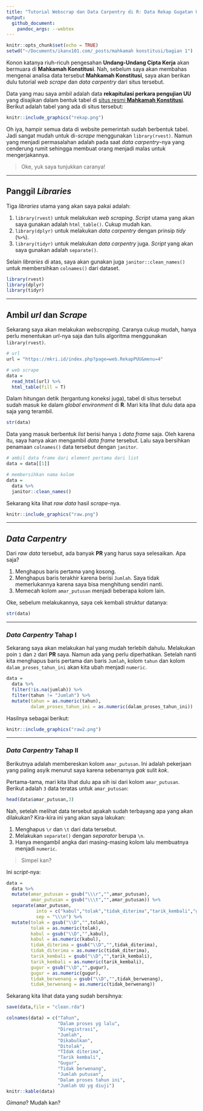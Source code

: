 ```yaml
---
title: "Tutorial Webscrap dan Data Carpentry di R: Data Rekap Gugatan Undang-Undang di Mahkamah Konstitusi"
output: 
  github_document:
    pandoc_args: --webtex
---
```


```r
knitr::opts_chunk$set(echo = TRUE)
setwd("~/Documents/ikanx101.com/_posts/mahkamah konstitusi/bagian 1")
```

Konon katanya riuh-ricuh pengesahan __Undang-Undang Cipta Kerja__ akan bermuara di __Mahkamah Konstitusi__. Nah, sebelum saya akan membahas mengenai analisa data tersebut __Mahkamah Konstitusi__, saya akan berikan dulu tutorial _web scrape_ dan _data carpentry_ dari situs tersebut.

Data yang mau saya ambil adalah data __rekapitulasi perkara pengujian UU__ yang disajikan dalam bentuk tabel di [situs resmi __Mahkamah Konstitusi__](https://mkri.id/index.php?page=web.RekapPUU&menu=4). Berikut adalah tabel yang ada di situs tersebut:

```r
knitr::include_graphics("rekap.png")
```

Oh iya, hampir semua data di website pemerintah sudah berbentuk tabel. Jadi sangat mudah untuk di-_scrape_ menggunakan `library(rvest)`. Namun yang menjadi permasalahan adalah pada saat _data carpentry_-nya yang cenderung rumit sehingga membuat orang menjadi malas untuk mengerjakannya.

> Oke, yuk saya tunjukkan caranya!

---

## Panggil _Libraries_

Tiga _libraries_ utama yang akan saya pakai adalah:

1. `library(rvest)` untuk melakukan _web scraping_. _Script_ utama yang akan saya gunakan adalah `html_table()`. Cukup mudah kan.
1. `library(dplyr)` untuk melakukan _data carpentry_ dengan prinsip _tidy_ (` %>% `).
1. `library(tidyr)` untuk melakukan _data carpentry_ juga. _Script_ yang akan saya gunakan adalah `separate()`.

Selain _libraries_ di atas, saya akan gunakan juga `janitor::clean_names()` untuk membersihkan `colnames()` dari dataset.

```r
library(rvest)
library(dplyr)
library(tidyr)
```

---

## Ambil _url_ dan _Scrape_

Sekarang saya akan melakukan _webscraping_. Caranya cukup mudah, hanya perlu menentukan _url_-nya saja dan tulis algoritma menggunakan `library(rvest)`.

```r
# url
url = "https://mkri.id/index.php?page=web.RekapPUU&menu=4"

# web scrape
data = 
  read_html(url) %>% 
  html_table(fill = T)
```

Dalam hitungan detik (tergantung koneksi juga), tabel di situs tersebut sudah masuk ke dalam _global environment_ di __R__. Mari kita lihat dulu data apa saja yang terambil.

```r
str(data)
```

Data yang masuk berbentuk _list_ berisi hanya `1` _data frame_ saja. Oleh karena itu, saya hanya akan mengambil _data frame_ tersebut. Lalu saya bersihkan penamaan `colnames()` data tersebut dengan `janitor`.

```r
# ambil data frame dari element pertama dari list
data = data[[1]]

# membersihkan nama kolom
data = 
  data %>% 
  janitor::clean_names()
```

Sekarang kita lihat _raw data_ hasil _scrape_-nya.

```r
knitr::include_graphics("raw.png")
```

---

## _Data Carpentry_

Dari _raw data_ tersebut, ada banyak __PR__ yang harus saya selesaikan. Apa saja?

1. Menghapus baris pertama yang kosong.
1. Menghapus baris terakhir karena berisi `Jumlah`. Saya tidak memerlukannya karena saya bisa menghitung sendiri nanti.
1. Memecah kolom `amar_putusan` menjadi beberapa kolom lain.

Oke, sebelum melakukannya, saya cek kembali struktur datanya:

```r
str(data)
```

---

### _Data Carpentry_ Tahap I

Sekarang saya akan melakukan hal yang mudah terlebih dahulu. Melakukan poin `1` dan `2` dari __PR__ saya. Namun ada yang perlu diperhatikan. Setelah nanti kita menghapus baris pertama dan baris `Jumlah`, kolom `tahun` dan kolom `dalam_proses_tahun_ini` akan kita ubah menjadi `numeric`.

```r
data = 
  data %>% 
  filter(!is.na(jumlah)) %>% 
  filter(tahun != "Jumlah") %>% 
  mutate(tahun = as.numeric(tahun),
         dalam_proses_tahun_ini = as.numeric(dalam_proses_tahun_ini))
```

Hasilnya sebagai berikut:

```r
knitr::include_graphics("raw2.png")
```

---

### _Data Carpentry_ Tahap II

Berikutnya adalah membereskan kolom `amar_putusan`. Ini adalah pekerjaan yang paling asyik menurut saya karena sebenarnya _gak_ sulit _kok_.

Pertama-tama, mari kita lihat dulu apa _sih_ isi dari kolom `amar_putusan`. Berikut adalah `3` data teratas untuk `amar_putusan`:

```r
head(data$amar_putusan,3)
```

Nah, setelah melihat data tersebut apakah sudah terbayang apa yang akan dilakukan? Kira-kira ini yang akan saya lakukan:

1. Menghapus `\r` dan `\t` dari data tersebut.
1. Melakukan `separate()` dengan _separator_ berupa `\n`.
1. Hanya mengambil angka dari masing-masing kolom lalu membuatnya menjadi `numeric`.

> Simpel kan?

Ini _script_-nya:

```r
data = 
  data %>% 
  mutate(amar_putusan = gsub("\\\r","",amar_putusan),
         amar_putusan = gsub("\\\t","",amar_putusan)) %>% 
  separate(amar_putusan,
           into = c("kabul","tolak","tidak_diterima","tarik_kembali","gugur","tidak_berwenang"),
           sep = "\\\n") %>% 
  mutate(tolak = gsub("\\D","",tolak),
         tolak = as.numeric(tolak),
         kabul = gsub("\\D","",kabul),
         kabul = as.numeric(kabul),
         tidak_diterima = gsub("\\D","",tidak_diterima),
         tidak_diterima = as.numeric(tidak_diterima),
         tarik_kembali = gsub("\\D","",tarik_kembali),
         tarik_kembali = as.numeric(tarik_kembali),
         gugur = gsub("\\D","",gugur),
         gugur = as.numeric(gugur),
         tidak_berwenang = gsub("\\D","",tidak_berwenang),
         tidak_berwenang = as.numeric(tidak_berwenang))
```

Sekarang kita lihat data yang sudah bersihnya:

```r
save(data,file = "clean.rda")
```

```r
colnames(data) = c("Tahun",
                   "Dalam proses yg lalu",
                   "Diregistrasi",
                   "Jumlah",
                   "Dikabulkan",
                   "Ditolak",
                   "TIdak diterima",
                   "Tarik kembali",
                   "Gugur",
                   "Tidak berwenang",
                   "Jumlah putusan",
                   "Dalam proses tahun ini",
                   "Jumlah UU yg diuji")
knitr::kable(data)
```

_Gimana_? Mudah kan?